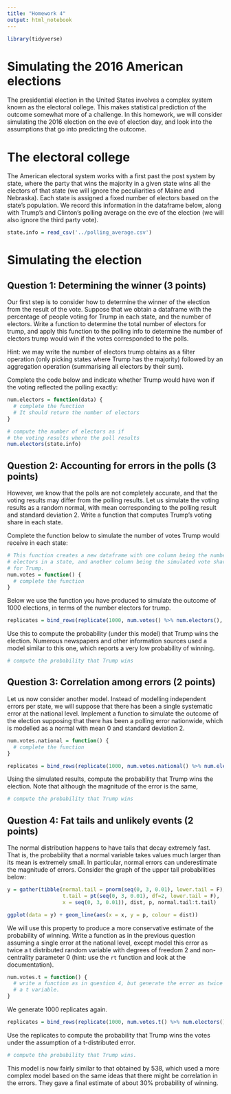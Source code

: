 ```yaml
---
title: "Homework 4"
output: html_notebook
---
```


```r
library(tidyverse)
```


# Simulating the 2016 American elections

The presidential election in the United States involves a complex
system known as the electoral college. This makes statistical prediction
of the outcome somewhat more of a challenge. In this homework, we will
consider simulating the 2016 election on the eve of election day,
and look into the assumptions that go into predicting the outcome.


# The electoral college

The American electoral system works with a first past the post system by state,
where the party that wins the majority in a given state wins all the electors
of that state (we will ignore the peculiarities of Maine and Nebraska).
Each state is assigned a fixed number of electors based on
the state's population. We record this information in the dataframe below,
along with Trump's and Clinton's polling average on the eve of the election (we
will also ignore the third party vote).

```r
state.info = read_csv('../polling_average.csv')
```

# Simulating the election

## Question 1: Determining the winner (3 points)

Our first step is to consider how to determine the winner of the election
from the result of the vote. Suppose that we obtain a dataframe with the
percentage of people voting for Trump in each state, and the number of
electors. Write a function to determine the total number of electors for
trump, and apply this function to the polling info to determine the
number of electors trump would win if the votes corresponded to the polls.

Hint: we may write the number of electors trump obtains as a filter operation
(only picking states where Trump has the majority) followed by an aggregation
operation (summarising all electors by their sum).

Complete the code below and indicate whether Trump would have won if the
voting reflected the polling exactly:

```r
num.electors = function(data) {
  # complete the function
  # It should return the number of electors
}

# compute the number of electors as if
# the voting results where the poll results
num.electors(state.info)
```


## Question 2: Accounting for errors in the polls (3 points)

However, we know that the polls are not completely accurate, and that the
voting results may differ from the polling results. Let us simulate the voting
results as a random normal, with mean corresponding to the polling result and
standard deviation 2. Write a function that computes Trump's voting share in each
state.

Complete the function below to simulate the number of votes Trump would receive
in each state:

```r
# This function creates a new dataframe with one column being the number of
# electors in a state, and another column being the simulated vote share
# for Trump.
num.votes = function() {
  # complete the function
}
```

Below we use the function you have produced to simulate the outcome of 1000 elections,
in terms of the number electors for trump.
```r
replicates = bind_rows(replicate(1000, num.votes() %>% num.electors(), simplify = F))
```

Use this to compute the probability (under this model) that Trump wins the election.
Numerous newspapers and other information sources used a model similar to this one,
which reports a very low probability of winning.
```r
# compute the probability that Trump wins
```


## Question 3: Correlation among errors (2 points)

Let us now consider another model. Instead of modelling independent errors per
state, we will suppose that there has been a single systematic error at
the national level. Implement a function to simulate the outcome of the election
supposing that there has been a polling error nationwide, which is modelled as
a normal with mean 0 and standard deviation 2.

```r
num.votes.national = function() {
  # complete the function
}
```

```r
replicates = bind_rows(replicate(1000, num.votes.national() %>% num.electors(), simplify = F))
```

Using the simulated results, compute the probability that Trump wins the election.
Note that although the magnitude of the error is the same, 
```r
# compute the probability that Trump wins
```

## Question 4: Fat tails and unlikely events (2 points)

The normal distribution happens to have tails that decay extremely fast.
That is, the probability that a normal variable takes values much larger
than its mean is extremely small. In particular, normal errors can
underestimate the magnitude of errors. Consider the graph of the
upper tail probabilities below:

```r
y = gather(tibble(normal.tail = pnorm(seq(0, 3, 0.01), lower.tail = F),
                  t.tail = pt(seq(0, 3, 0.01), df=2, lower.tail = F),
                  x = seq(0, 3, 0.01)), dist, p, normal.tail:t.tail)

ggplot(data = y) + geom_line(aes(x = x, y = p, colour = dist))
```

We will use this property to produce a more conservative estimate of the
probability of winning. Write a function as in the previous question assuming
a single error at the national level, except model this error as twice a
t distributed random variable with degrees of freedom 2 and non-centrality
parameter 0 (hint: use the `rt` function and look at the documentation).
```r
num.votes.t = function() {
  # write a function as in question 4, but generate the error as twice
  # a t variable.
}
```

We generate 1000 replicates again.
```r
replicates = bind_rows(replicate(1000, num.votes.t() %>% num.electors(), simplify = F))
```

Use the replicates to compute the probability that Trump wins the votes
under the assumption of a t-distributed error.
```r
# compute the probability that Trump wins.
```

This model is now fairly similar to that obtained by 538, which used a more complex
model based on the same ideas that there might be correlation in the errors. They
gave a final estimate of about 30\% probability of winning.
